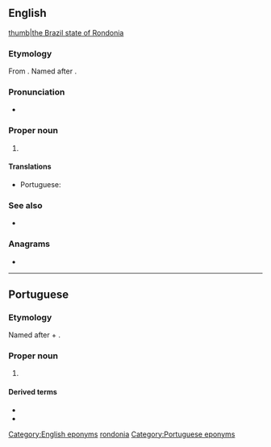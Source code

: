 ==English==
{{wikipedia}}
[[file:Brazil State Rondonia.svg|thumb|the Brazil state of Rondonia]]

===Etymology===
From {{der|en|pt|Rondônia}}. Named after {{w|Cândido Rondon}}.

===Pronunciation===
* {{IPA|en|/ɹɒnˈdəʊnɪə/}}

===Proper noun===
{{en-proper noun}}

# {{place:Brazil/state|en|capital=Porto Velho|region=North Region}}

====Translations====
{{trans-top|state in north-western Brazil}}
* Portuguese: {{t+|pt|Rondônia|m|f}}
{{trans-mid}}
{{trans-bottom}}

===See also===
* {{pedialite}}

===Anagrams===
* {{anagrams|en|a=adinnoor|nonradio}}

[[Category:English eponyms]]
[[Category:English terms spelled with Ô|rondonia]]

----

==Portuguese==

===Etymology===
Named after {{w|Cândido Rondon}} + {{af|pt|-ia}}.

===Proper noun===
{{pt-proper noun|m|g2=f}}

# {{place|pt|state|macroregion/pt:North Region|c/pt:Brazil|capital=pt:Porto Velho}}
#: {{syn|pt|RO|q1=abbreviation}}

====Derived terms====
* {{l|pt|rondoniano}}
* {{l|pt|rondoniense}}

[[Category:Portuguese eponyms]]